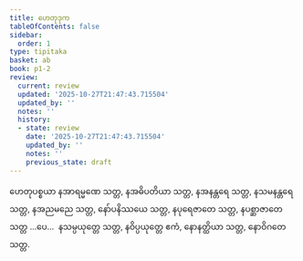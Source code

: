 ```yaml
---
title: ဟေတုဒုက
tableOfContents: false
sidebar:
  order: 1
type: tipitaka
basket: ab
book: p1-2
review:
  current: review
  updated: '2025-10-27T21:47:43.715504'
  updated_by: ''
  notes: ''
  history:
  - state: review
    date: '2025-10-27T21:47:43.715504'
    updated_by: ''
    notes: ''
    previous_state: draft
---
```



<ReviewStatus review={frontmatter.review} showDetails={true} />

<HypothesisAnnotation frontmatter={frontmatter} />

<DynamicBreadcrumb />

<Division number="64" book="p1-2" e="ch" v="37" p="492">

<Paragraph number="3095" book="p1-2">
ဟေတုပစ္စယာ နအာရမ္မဏေ သတ္တ, နအဓိပတိယာ သတ္တ, နအနန္တရေ သတ္တ, နသမနန္တရေ သတ္တ, နအညမညေ သတ္တ, နော်ပနိဿယေ သတ္တ, နပုရေဇာတေ သတ္တ, နပစ္ဆာဇာတေ သတ္တ …ပေ…  နသမ္ပယုတ္တေ သတ္တ, နဝိပ္ပယုတ္တေ ဧကံ, နောနတ္ထိယာ သတ္တ, နောဝိဂတေ သတ္တ.
</Paragraph>
</Division>